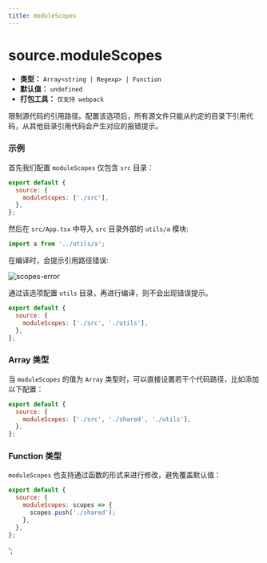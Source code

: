 ```yaml
---
title: moduleScopes
---
```


# source.moduleScopes

- **类型：** `Array<string | Regexp> | Function`
- **默认值：** `undefined`
- **打包工具：** `仅支持 webpack`

限制源代码的引用路径。配置该选项后，所有源文件只能从约定的目录下引用代码，从其他目录引用代码会产生对应的报错提示。

### 示例

首先我们配置 `moduleScopes` 仅包含 `src` 目录：

```js
export default {
  source: {
    moduleScopes: ['./src'],
  },
};
```

然后在 `src/App.tsx` 中导入 `src` 目录外部的 `utils/a` 模块:

```js
import a from '../utils/a';
```

在编译时，会提示引用路径错误:

![scopes-error](https://lf3-static.bytednsdoc.com/obj/eden-cn/aphqeh7uhohpquloj/modern-js/docs/module-scopes-error.png)

通过该选项配置 `utils` 目录，再进行编译，则不会出现错误提示。

```js
export default {
  source: {
    moduleScopes: ['./src', './utils'],
  },
};
```

### Array 类型

当 `moduleScopes` 的值为 `Array` 类型时，可以直接设置若干个代码路径，比如添加以下配置：

```js
export default {
  source: {
    moduleScopes: ['./src', './shared', './utils'],
  },
};
```

### Function 类型

`moduleScopes` 也支持通过函数的形式来进行修改，避免覆盖默认值：

```js
export default {
  source: {
    moduleScopes: scopes => {
      scopes.push('./shared');
    },
  },
};
```
';

